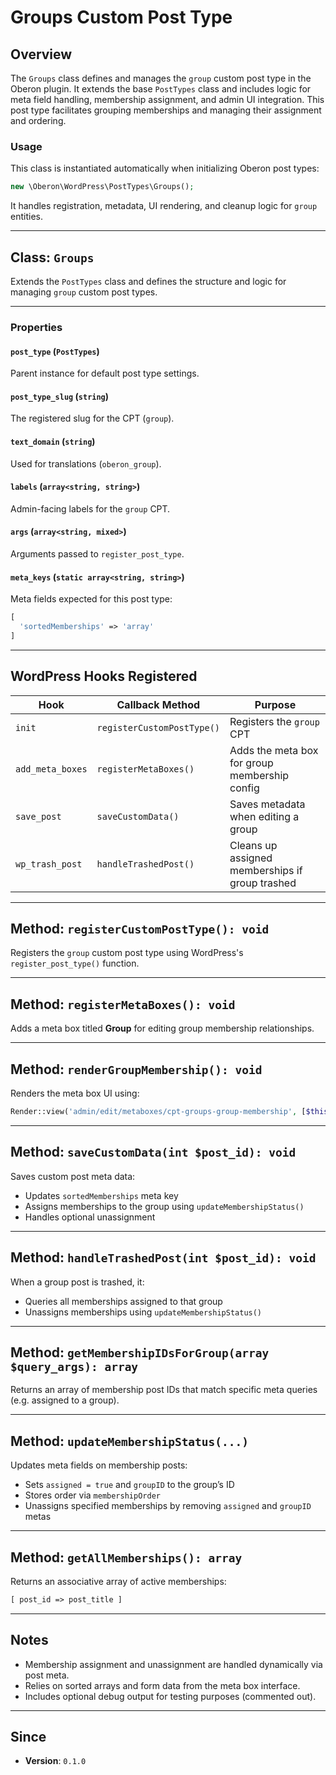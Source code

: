 # Groups Custom Post Type

## Overview

The `Groups` class defines and manages the `group` custom post type in the Oberon plugin. It extends the base `PostTypes` class and includes logic for meta field handling, membership assignment, and admin UI integration. This post type facilitates grouping memberships and managing their assignment and ordering.

### Usage

This class is instantiated automatically when initializing Oberon post types:

```php
new \Oberon\WordPress\PostTypes\Groups();
```

It handles registration, metadata, UI rendering, and cleanup logic for `group` entities.

---

## Class: `Groups`

Extends the `PostTypes` class and defines the structure and logic for managing `group` custom post types.

---

### Properties

#### `post_type` (`PostTypes`)

Parent instance for default post type settings.

#### `post_type_slug` (`string`)

The registered slug for the CPT (`group`).

#### `text_domain` (`string`)

Used for translations (`oberon_group`).

#### `labels` (`array<string, string>`)

Admin-facing labels for the `group` CPT.

#### `args` (`array<string, mixed>`)

Arguments passed to `register_post_type`.

#### `meta_keys` (`static array<string, string>`)

Meta fields expected for this post type:

```php
[
  'sortedMemberships' => 'array'
]
```

---

## WordPress Hooks Registered

| Hook             | Callback Method            | Purpose                                         |
| ---------------- | -------------------------- | ----------------------------------------------- |
| `init`           | `registerCustomPostType()` | Registers the `group` CPT                       |
| `add_meta_boxes` | `registerMetaBoxes()`      | Adds the meta box for group membership config   |
| `save_post`      | `saveCustomData()`         | Saves metadata when editing a group             |
| `wp_trash_post`  | `handleTrashedPost()`      | Cleans up assigned memberships if group trashed |

---

## Method: `registerCustomPostType(): void`

Registers the `group` custom post type using WordPress's `register_post_type()` function.

---

## Method: `registerMetaBoxes(): void`

Adds a meta box titled **Group** for editing group membership relationships.

---

## Method: `renderGroupMembership(): void`

Renders the meta box UI using:

```php
Render::view('admin/edit/metaboxes/cpt-groups-group-membership', [$this])
```

---

## Method: `saveCustomData(int $post_id): void`

Saves custom post meta data:

-   Updates `sortedMemberships` meta key
-   Assigns memberships to the group using `updateMembershipStatus()`
-   Handles optional unassignment

---

## Method: `handleTrashedPost(int $post_id): void`

When a group post is trashed, it:

-   Queries all memberships assigned to that group
-   Unassigns memberships using `updateMembershipStatus()`

---

## Method: `getMembershipIDsForGroup(array $query_args): array`

Returns an array of membership post IDs that match specific meta queries (e.g. assigned to a group).

---

## Method: `updateMembershipStatus(...)`

Updates meta fields on membership posts:

-   Sets `assigned = true` and `groupID` to the group’s ID
-   Stores order via `membershipOrder`
-   Unassigns specified memberships by removing `assigned` and `groupID` metas

---

## Method: `getAllMemberships(): array`

Returns an associative array of active memberships:

```php
[ post_id => post_title ]
```

---

## Notes

-   Membership assignment and unassignment are handled dynamically via post meta.
-   Relies on sorted arrays and form data from the meta box interface.
-   Includes optional debug output for testing purposes (commented out).

---

## Since

-   **Version**: `0.1.0`
